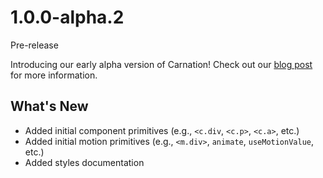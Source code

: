 # 1.0.0-alpha.2

<div className="flex items-start mt-2">
  <Tag>Pre-release</Tag>
</div>

Introducing our early alpha version of Carnation! Check out our [blog post](/blog/2023-04-03-introducing-carnation) for more information.

## What's New

- Added initial component primitives (e.g., `<c.div`, `<c.p>`, `<c.a>`, etc.)
- Added initial motion primitives (e.g., `<m.div>`, `animate`, `useMotionValue`, etc.)
- Added styles documentation
